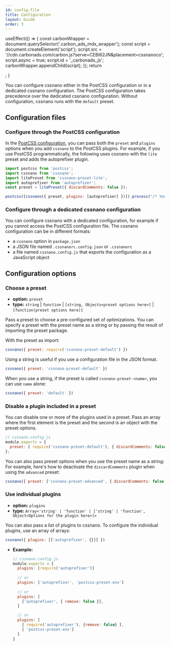 ```yaml
---
id: config-file
title: Configuration
layout: Guide
order: 3
---
```



  useEffect(() => {
    const carbonWrapper = document.querySelector('.carbon_ads_mdx_wrapper');
    const script = document.createElement('script');
    script.src = '//cdn.carbonads.com/carbon.js?serve=CEBI62JN&placement=cssnanoco';
    script.async = true;
    script.id = '_carbonads_js';
    carbonWrapper.appendChild(script);
  });
  return  <div className="carbon_ads_mdx_wrapper"></div>;
}

<ExampleChart/>

You can configure cssnano either in the PostCSS configuration or in a dedicated cssnano configuration. The PostCSS configuration takes precedence over the dedicated cssnano configuration.
Without configuration, cssnano runs with the `default` preset.

## Configuration files
### Configure through the PostCSS configuration

In the [PostCSS configuration](https://github.com/postcss/postcss#usage), you can pass both the `preset` and `plugins` options when you add `cssnano` to the PostCSS plugins. For example, if you use PostCSS programmatically, the following uses cssnano with the `lite` preset and adds the autoprefixer plugin.

```js
import postcss from 'postcss';
import cssnano from 'cssnano';
import litePreset from 'cssnano-preset-lite';
import autoprefixer from 'autoprefixer';
const preset = litePreset({ discardComments: false });

postcss([cssnano({ preset, plugins: [autoprefixer] })]).process("/* Your CSS here */")
```

### Configure through a dedicated cssnano configuration

You can configure cssnano with a dedicated configuration, for example if you cannot access the PostCSS configuration file. The cssnano configuration can be in different formats:

* a `cssnano` option in `package.json`
* a JSON file named `.cssnanorc.config.json` or `.cssnanorc`
* a file named `cssnano.config.js` that exports the configuration as a JavaScript object


## Configuration options

### Choose a preset

- **option:** `preset` 
-  **type:** `string` | `function` | `[string, Objects<preset options here>]` | `[function(preset options here)]`

Pass a preset to choose a pre-configured set of optimizations. You can specify a preset with the preset name as a string or by passing the result of importing the preset package.

With the preset as import:

```js
cssnano({ preset: require('cssnano-preset-default') })
```

Using a string is useful if you use a configuration file in the JSON format.


```js
cssnano({ preset: 'cssnano-preset-default' })
```

When you use a string, if the preset is called `cssnano-preset-<name>`, you can use `name` alone:

```js
cssnano({ preset: 'default' })
```

### Disable a plugin included in a preset
You can disable one or more of the plugins used in a preset.
Pass an array where the first element is the preset and the second is an object with the preset options. 


```js
// cssnano.config.js
module.exports = {
  preset: [ require('cssnano-preset-default'), { discardComments: false } ]
};
```


You can also pass preset options when you use the preset name as a string:
For example, here's how to deactivate the `discardComments` plugin when using the `advanced` preset:

```js
cssnano({ preset: ['cssnano-preset-advanced', { discardComments: false }] })
```


### Use individual plugins

- **option:** `plugins`
- **type:** `Array<'string' | 'function' | ['string' | 'function', Object<Options for the plugin here>]>`

You can also pass a list of plugins to cssnano.
To configure the individual plugins, use an array of arrays:

```js
cssnano({ plugins: [['autoprefixer', {}]] })
```

- **Example:**
   
  ```js
  // cssnano.config.js
  module.exports = {
    plugins: [require('autoprefixer')]
    
    // or
    plugins: ['autoprefixer', 'postcss-preset-env']
    
    // or
    plugins: [ 
      ['autoprefixer', { remove: false }],
    ]

    // or
    plugins: [
      [ require('autoprefixer'), {remove: false} ],
      [ 'postcss-preset-env']
    ]
  }
  ```
